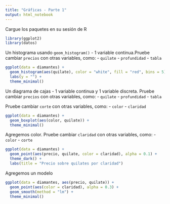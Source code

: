 ```yaml
---
title: "Gráficas - Parte 1"
output: html_notebook
---
```


Cargue los paquetes en su sesión de R

```r
library(ggplot2)
library(datos)
```

Un histograma usando `geom_histogram()` - 1 variable continua.Pruebe cambiar `precios` con otras variables, como:
- `quilate`
- `profundidad`
- `tabla`

```r
ggplot(data = diamantes) +
  geom_histogram(aes(quilate), color = "white", fill = "red", bins = 5) +
  labs(y = "") +
  theme_minimal()
```

Un diagrama de cajas - 1 variable continua y 1 variable discreta. Pruebe cambiar `precios` con otras variables, como:
- `quilate`
- `profundidad`
- `tabla`

Pruebe cambiar `corte` con otras variables, como:
- `color`
- `claridad`

```r
ggplot(data = diamantes) +
  geom_boxplot(aes(color, quilate)) +
  theme_minimal()
```

Agregemos color. Pruebe cambiar `claridad` con otras variables, como:
- `color`
- `corte`

```r
ggplot(data = diamantes) +
  geom_point(aes(precio, quilate, color = claridad), alpha = 0.1) +
  theme_dark() +
  labs(title = "Precio sobre quilates por claridad")
```

Agregemos un modelo

```r
ggplot(data = diamantes, aes(precio, quilate)) +
  geom_point(aes(color = claridad), alpha = 0.3) +
  geom_smooth(method = "lm") +
  theme_minimal()
```